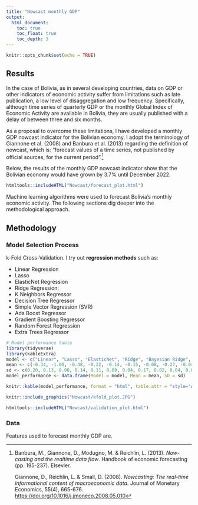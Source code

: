 ```yaml
---
title: "Nowcast monthly GDP"
output: 
  html_document:
    toc: true
    toc_float: true
    toc_depth: 3 
---
```


```r
knitr::opts_chunk$set(echo = TRUE)
```

## Results

In the case of Bolivia, as in several developing countries, data on GDP or other indicators of economic activity suffer from limitations such as late publication, a low level of disaggregation and low frequency. Specifically, although time series of quarterly GDP or the monthly Global Index of Economic Activity are available in Bolivia, they are usually published with a delay of between three and six months.

As a proposal to overcome these limitations, I have developed a monthly GDP nowcast indicator for the Bolivian economy. I adopt the terminology of Giannone et al. (2008) and Banbura et al. (2013) regarding the definition of nowcast, which is: "forecast values of a time series, not published by official sources, for the current period".[^1]

[^1]: Banbura, M., Giannone, D., Modugno, M. & Reichlin, L. (2013). *Now-casting and the realtime data flow*. Handbook of economic forecasting (pp. 195-237). Elsevier.

    Giannone, D., Reichlin, L. & Small, D. (2008). *Nowcasting: The real-time informational content of macroeconomic data*. Journal of Monetary Economics, 55(4), 665-676. <https://doi.org/10.1016/j.jmoneco.2008.05.010>

Below, the results of the monthly GDP nowcast indicator show that the Bolivian economy would have grown by 3.7% until December 2022.

```r
htmltools::includeHTML("Nowcast/forecast_plot.html")
```

Machine learning algorithms were used to forecast Bolivia's monthly economic activity. The following sections dig deeper into the methodological approach.

## Methodology

### Model Selection Process

k-Fold Cross-Validation. I try out **regression methods** such as:

-   Linear Regression
-   Lasso
-   ElasticNet Regression
-   Ridge Regression:
-   K Neighbors Regressor
-   Decision Tree Regressor
-   Simple Vector Regression (SVR)
-   Ada Boost Regressor
-   Gradient Boosting Regressor
-   Random Forest Regression
-   Extra Trees Regressor

```r
# Model performance table
library(tidyverse)
library(kableExtra)
model <- c("Linear", "Lasso", "ElasticNet", "Ridge", "Bayesian Ridge", "KNN", "Decision Tree", "SVR", "AdaBoost", "Gradient Boost", "Random Forest")
mean <- c(-0.34, -1.00, -0.48, -0.22, -0.14, -0.15, -0.08, -0.27, -0.04, -0.05, -0.05)
sd <- c(0.20, 0.13, 0.08, 0.14, 0.11, 0.09, 0.04, 0.17, 0.02, 0.04, 0.04)
model_performance <- data.frame(Model = model, Mean = mean, SD = sd)

knitr::kable(model_performance, format = "html", table.attr = "style='width:50%;'", caption = "Models comparison: Mean Squared Error distribution by algorithm") %>% kableExtra::kable_styling()

```


```r
knitr::include_graphics("Nowcast/kfold_plot.JPG")
```

```r
htmltools::includeHTML("Nowcast/validation_plot.html")
```





### Data

Features used to forecast monthly GDP are.

